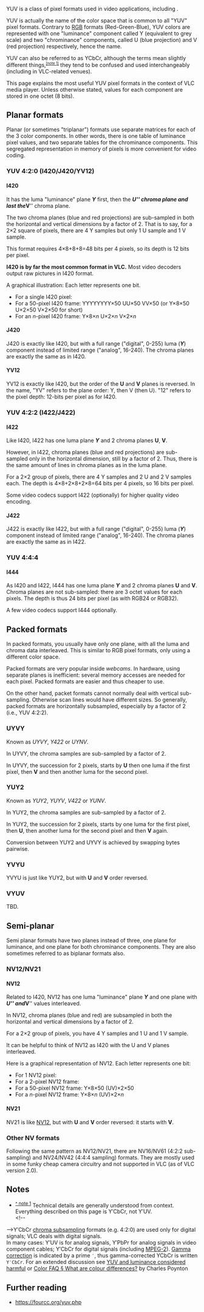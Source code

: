 {{See also|Huffyuv|Creative YUV}}
{{Wikipedia|YUV}}
YUV is a class of pixel formats used in video applications, including {{VLC}}.

YUV is actually the name of the color space that is common to all "YUV" pixel formats. Contrary to [[RGB]] formats (Red-Green-Blue), YUV colors are represented with one "luminance" component called Y (equivalent to grey scale) and two "chrominance" components, called U (blue projection) and V (red projection) respectively, hence the name.

YUV can also be referred to as YCbCr, although the terms mean slightly different things,<span id="note1_backlink"></span><sup><small>[[#note1|&#x5B;note 1&#x5D;]]</small></sup> they tend to be confused and used interchangeably (including in VLC-related venues).

This page explains the most useful YUV pixel formats in the context of VLC media player. Unless otherwise stated, values for each component are stored in one octet (8 bits).

== Planar formats ==

Planar (or sometimes "triplanar") formats use separate matrices for each of the 3 color components. In other words, there is one table of luminance pixel values, and two separate tables for the chrominance components. This segregated representation in memory of pixels is more convenient for video coding.

=== <span id="4:2:0"></span> YUV 4:2:0 (I420/J420/YV12) ===

==== I420 ====
It has the luma "luminance" plane '''''Y''''' first, then the '''''U''''' chroma plane and last the '''''V''''' chroma plane.

The two chroma planes (blue and red projections) are sub-sampled in both the horizontal and vertical dimensions by a factor of 2. That is to say, for a 2×2 square of pixels, there are 4 Y samples but only 1 U sample and 1 V sample.

This format requires 4×8+8+8=48 bits per 4 pixels, so its depth is 12 bits per pixel.

'''I420 is by far the most common format in VLC.''' Most video decoders output raw pictures in I420 format.

A graphical illustration:
Each letter represents one bit.
* For a single I420 pixel: {{font colour|blue|YYYYYYYY}} {{font colour|green|UU}} {{font colour|red|VV}}
* For a 50-pixel I420 frame: YYYYYYYY×50 UU×50 VV×50 (or Y×8×50 U×2×50 V×2×50 for short)
* For an <var>n</var>-pixel I420 frame: Y×8×<var>n</var> U×2×<var>n</var> V×2×<var>n</var>

==== J420 ====
J420 is exactly like I420, but with a full range ("digital", 0-255) luma ('''''Y''''') component instead of limited range ("analog", 16-240). The chroma planes are exactly the same as in I420.

==== YV12 ====
YV12 is exactly like I420, but the order of the '''U''' and '''V''' planes is reversed. In the name, "YV" refers to the plane order: Y, then V (then U). "12" refers to the pixel depth: 12-bits per pixel as for I420.

=== <span id="4:2:2"></span> YUV 4:2:2 (I422/J422) ===
==== I422 ====
Like I420, I422 has one luma  plane '''''Y''''' and 2 chroma planes '''U''', '''V'''.

However, in I422, chroma planes (blue and red projections) are sub-sampled only in the horizontal dimension, still by a factor of 2. Thus, there is the same amount of lines in chroma planes as in the luma plane.

For a 2×2 group of pixels, there are 4 Y samples and 2 U and 2 V samples each. The depth is 4×8+2×8+2×8=64 bits per 4 pixels, so 16 bits per pixel.

Some video codecs support I422 (optionally) for higher quality video encoding.

==== J422 ====
J422 is exactly like I422, but with a full range ("digital", 0-255) luma ('''''Y''''') component instead of limited range ("analog", 16-240). The chroma planes are exactly the same as in I422.

=== <span id="4:4:4"></span> YUV 4:4:4 ===
==== I444 ====
As I420 and I422, I444 has one luma plane '''''Y''''' and 2 chroma planes '''U''' and '''V'''. Chroma planes are not sub-sampled: there are 3 octet values for each pixels. The depth is thus 24 bits per pixel (as with RGB24 or RGB32).

A few video codecs support I444 optionally.

== Packed formats ==
In packed formats, you usually have only one plane, with all the luma and chroma data interleaved. This is similar to RGB pixel formats, only using a different color space.

Packed formats are very popular inside ''webcams''. In hardware, using separate planes is inefficient: several memory accesses are needed for each pixel. Packed formats are easier and thus cheaper to use.

On the other hand, packet formats cannot normally deal with vertical sub-sampling. Otherwise scan lines would have different sizes. So generally, packed formats are horizontally subsampled, especially by a factor of 2 (i.e., YUV 4:2:2).

=== UYVY ===
Known as ''UYVY'', ''Y422'' or ''UYNV''.

In UYVY, the chroma samples are sub-sampled by a factor of 2.

In UYVY, the succession for 2 pixels, starts by '''U''' then one luma if the first pixel, then '''V''' and then another luma for the second pixel.

=== YUY2 ===
Known as ''YUY2'', ''YUYV'', ''V422'' or ''YUNV''.

In YUY2, the chroma samples are sub-sampled by a factor of 2.

In YUY2, the succession for 2 pixels, starts by one luma for the first pixel, then '''U''', then another luma for the second pixel and then '''V''' again.

Conversion between YUY2 and UYVY is achieved by swapping bytes pairwise.

=== YVYU ===
YVYU is just like YUY2, but with '''U''' and '''V''' order reversed.

=== VYUV ===
TBD.

== Semi-planar ==

Semi planar formats have two planes instead of three, one plane for luminance, and one plane for both chrominance components. They are also sometimes referred to as biplanar formats also.

=== NV12/NV21 ===

==== NV12 ====
Related to I420, NV12 has one luma "luminance" plane '''''Y''''' and one plane with '''''U''''' and '''''V''''' values interleaved.

In NV12, chroma planes (blue and red) are subsampled in both the horizontal and vertical dimensions by a factor of 2.

For a 2×2 group of pixels, you have 4 Y samples and 1 U and 1 V sample.

It can be helpful to think of NV12 as I420 with the U and V planes interleaved.

Here is a graphical representation of NV12. Each letter represents one bit:
* For 1 NV12 pixel: {{font colour|blue|YYYYYYYY}} {{font colour|green|UVUV}}
* For a 2-pixel NV12 frame: {{font colour|blue|YYYYYYYYYYYYYYYY}} {{font colour|green|UVUVUVUV}}
* For a 50-pixel NV12 frame: Y×8×50 (UV)×2×50
* For a <var>n</var>-pixel NV12 frame: Y×8×<var>n</var> (UV)×2×<var>n</var>

==== NV21 ====

NV21 is like [[NV12]], but with '''U''' and '''V''' order reversed: it starts with '''V'''.

=== Other NV formats ===

Following the same pattern as NV12/NV21, there are NV16/NV61 (4:2:2 sub-sampling) and NV24/NV42 (4:4:4 sampling) formats. They are mostly used in some funky cheap camera circuitry and not supported in VLC (as of VLC version 2.0).

== Notes ==
<div class="plainlist">
* <span id="note1"></span><sup>[[#note1_backlink|^&nbsp;note 1]]</sup> Technical details are generally understood from context. Everything described on this page is Y&prime;CbCr, not Y&prime;UV.<br /><!--
-->Y&prime;CbCr [[wikipedia:chroma subsampling|chroma subsampling]] formats (e.g. 4:2:0) are used only for digital signals; VLC deals with digital signals.<br /><!--
-->In many cases: Y&prime;UV is for analog signals, Y&prime;PbPr for analog signals in video component cables; Y&prime;CbCr for digital signals (including [[MPEG-2]]). [[wikipedia:Gamma correction|Gamma correction]] is indicated by a prime&nbsp;<code>&prime;</code>, thus gamma-corrected YCbCr is written <code>Y&prime;CbCr</code>. For an extended discussion see [https://poynton.ca/PDFs/YUV_and_luminance_harmful.pdf YUV and luminance considered harmful] or [https://poynton.ca/notes/colour_and_gamma/ColorFAQ.html#RTFToC26 Color FAQ &sect; What are colour differences?] by Charles Poynton
</div>

== Further reading ==
* https://fourcc.org/yuv.php

{{documentation}}